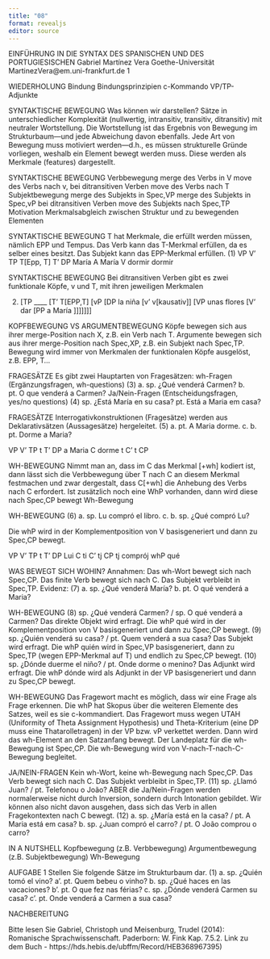 ```yaml
---
title: "08"
format: revealjs
editor: source
---
```


EINFÜHRUNG IN DIE SYNTAX DES SPANISCHEN UND DES PORTUGIESISCHEN Gabriel Martínez Vera Goethe-Universität MartinezVera\@em.uni-frankfurt.de 1

WIEDERHOLUNG Bindung Bindungsprinzipien c-Kommando VP/TP-Adjunkte

SYNTAKTISCHE BEWEGUNG Was können wir darstellen? Sätze in unterschiedlicher Komplexität (nullwertig, intransitiv, transitiv, ditransitiv) mit neutraler Wortstellung. Die Wortstellung ist das Ergebnis von Bewegung im Strukturbaum---und jede Abweichung davon ebenfalls. Jede Art von Bewegung muss motiviert werden---d.h., es müssen strukturelle Gründe vorliegen, weshalb ein Element bewegt werden muss. Diese werden als Merkmale (features) dargestellt.

SYNTAKTISCHE BEWEGUNG Verbbewegung merge des Verbs in V move des Verbs nach v, bei ditransitiven Verben move des Verbs nach T Subjektbewegung merge des Subjekts in Spec,VP merge des Subjekts in Spec,vP bei ditransitiven Verben move des Subjekts nach Spec,TP Motivation Merkmalsabgleich zwischen Struktur und zu bewegenden Elementen

SYNTAKTISCHE BEWEGUNG T hat Merkmale, die erfüllt werden müssen, nämlich EPP und Tempus. Das Verb kann das T-Merkmal erfüllen, da es selber eines besitzt. Das Subjekt kann das EPP-Merkmal erfüllen. (1) VP V' TP T\[Epp, T\] T' DP María A María V dormir dormir

SYNTAKTISCHE BEWEGUNG Bei ditransitiven Verben gibt es zwei funktionale Köpfe, v und T, mit ihren jeweiligen Merkmalen

(2) \[TP \_\_\_\_ \[T' T\[EPP,T\] \[vP \[DP la niña \[v' v\[kausativ\]\] \[VP unas flores \[V' dar \[PP a María \]\]\]\]\]\]\]

KOPFBEWEGUNG VS ARGUMENTBEWEGUNG Köpfe bewegen sich aus ihrer merge-Position nach X, z.B. ein Verb nach T. Argumente bewegen sich aus ihrer merge-Position nach Spec,XP, z.B. ein Subjekt nach Spec,TP. Bewegung wird immer von Merkmalen der funktionalen Köpfe ausgelöst, z.B. EPP, T...

FRAGESÄTZE Es gibt zwei Hauptarten von Fragesätzen: wh-Fragen (Ergänzungsfragen, wh-questions) (3) a. sp. ¿Qué venderá Carmen? b. pt. O que venderá a Carmen? Ja/Nein-Fragen (Entscheidungsfragen, yes/no questions) (4) sp. ¿Está María en su casa? pt. Está a Maria em casa?

FRAGESÄTZE Interrogativkonstruktionen (Fragesätze) werden aus Deklarativsätzen (Aussagesätze) hergeleitet. (5) a. pt. A Maria dorme. c. b. pt. Dorme a Maria?

VP V' TP t T' DP a Maria C dorme t C' t CP

WH-BEWEGUNG Nimmt man an, dass im C das Merkmal \[+wh\] kodiert ist, dann lässt sich die Verbbewegung über T nach C an diesem Merkmal festmachen und zwar dergestalt, dass C\[+wh\] die Anhebung des Verbs nach C erfordert. Ist zusätzlich noch eine WhP vorhanden, dann wird diese nach Spec,CP bewegt Wh-Bewegung

WH-BEWEGUNG (6) a. sp. Lu compró el libro. c. b. sp. ¿Qué compró Lu?

Die whP wird in der Komplementposition von V basisgeneriert und dann zu Spec,CP bewegt.

VP V' TP t T' DP Lui C ti C' tj CP tj comprój whP qué

WAS BEWEGT SICH WOHIN? Annahmen: Das wh-Wort bewegt sich nach Spec,CP. Das finite Verb bewegt sich nach C. Das Subjekt verbleibt in Spec,TP. Evidenz: (7) a. sp. ¿Qué venderá María? b. pt. O qué venderá a Maria?

WH-BEWEGUNG (8) sp. ¿Qué venderá Carmen? / sp. O qué venderá a Carmen? Das direkte Objekt wird erfragt. Die whP qué wird in der Komplementposition von V basisgeneriert und dann zu Spec,CP bewegt. (9) sp. ¿Quién venderá su casa? / pt. Quem venderá a sua casa? Das Subjekt wird erfragt. Die whP quién wird in Spec,VP basisgeneriert, dann zu Spec,TP (wegen EPP-Merkmal auf T) und endlich zu Spec,CP bewegt. (10) sp. ¿Dónde duerme el niño? / pt. Onde dorme o menino? Das Adjunkt wird erfragt. Die whP dónde wird als Adjunkt in der VP basisgeneriert und dann zu Spec,CP bewegt.

WH-BEWEGUNG Das Fragewort macht es möglich, dass wir eine Frage als Frage erkennen. Die whP hat Skopus über die weiteren Elemente des Satzes, weil es sie c-kommandiert. Das Fragewort muss wegen UTAH (Uniformity of Theta Assignment Hypothesis) und Theta-Kriterium (eine DP muss eine Thatarolletragen) in der VP bzw. vP verkettet werden. Dann wird das wh-Element an den Satzanfang bewegt. Der Landeplatz für die wh-Bewegung ist Spec,CP. Die wh-Bewegung wird von V-nach-T-nach-C-Bewegung begleitet.

JA/NEIN-FRAGEN Kein wh-Wort, keine wh-Bewegung nach Spec,CP. Das Verb bewegt sich nach C. Das Subjekt verbleibt in Spec,TP. (11) sp. ¿Llamó Juan? / pt. Telefonou o João? ABER die Ja/Nein-Fragen werden normalerweise nicht durch Inversion, sondern durch Intonation gebildet. Wir können also nicht davon ausgehen, dass sich das Verb in allen Fragekontexten nach C bewegt. (12) a. sp. ¿María está en la casa? / pt. A Maria está em casa? b. sp. ¿Juan compró el carro? / pt. O João comprou o carro?

IN A NUTSHELL Kopfbewegung (z.B. Verbbewegung) Argumentbewegung (z.B. Subjektbewegung) Wh-Bewegung

AUFGABE 1 Stellen Sie folgende Sätze im Strukturbaum dar. (1) a. sp. ¿Quién tomó el vino? a'. pt. Quem bebeu o vinho? b. sp. ¿Qué haces en las vacaciones? b'. pt. O que fez nas férias? c. sp. ¿Dónde venderá Carmen su casa? c'. pt. Onde venderá a Carmen a sua casa?

NACHBEREITUNG

Bitte lesen Sie Gabriel, Christoph und Meisenburg, Trudel (2014): Romanische Sprachwissenschaft. Paderborn: W. Fink Kap. 7.5.2. Link zu dem Buch - https://hds.hebis.de/ubffm/Record/HEB368967395)
